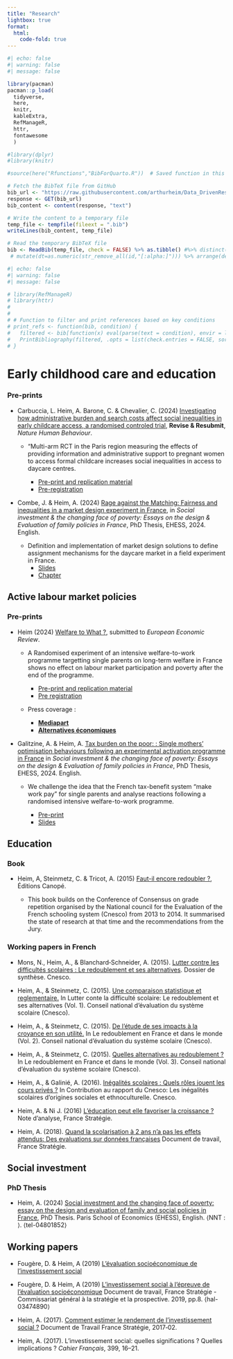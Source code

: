 ```yaml
---
title: "Research"
lightbox: true
format:
  html:
    code-fold: true
---
```


```r
#| echo: false
#| warning: false
#| message: false

library(pacman)
pacman::p_load(
  tidyverse,
  here,
  knitr,
  kableExtra,
  RefManageR,
  httr,
  fontawesome
  )

#library(dplyr)
#library(knitr)

#source(here("Rfunctions","BibForQuarto.R"))  # Saved function in this file

# Fetch the BibTeX file from GitHub
bib_url <- "https://raw.githubusercontent.com/arthurheim/Data_DrivenResume/main/Data/publi_heim.bib"
response <- GET(bib_url)
bib_content <- content(response, "text")

# Write the content to a temporary file
temp_file <- tempfile(fileext = ".bib")
writeLines(bib_content, temp_file)

# Read the temporary BibTeX file
bib <- ReadBib(temp_file, check = FALSE) %>% as.tibble() #%>% distinct(title,.keep_all = TRUE) %>% 
 # mutate(dt=as.numeric(str_remove_all(id,"[:alpha:]"))) %>% arrange(desc(dt))

```

```r
#| echo: false
#| warning: false
#| message: false

# library(RefManageR)
# library(httr)
# 
# 
# # Function to filter and print references based on key conditions
# print_refs <- function(bib, condition) {
#   filtered <- bib[function(x) eval(parse(text = condition), envir = list(key = x$key))]
#   PrintBibliography(filtered, .opts = list(check.entries = FALSE, sorting = "ydnt"))
# }
```

# Early childhood care and education

### Pre-prints

-   Carbuccia, L. Heim, A. Barone, C. & Chevalier, C. (2024) [Investigating how administrative burden and search costs affect social inequalities in early childcare access, a randomised controled trial](https://osf.io/rh7eb/?view_only=ef7409ac646544eaac946374de134892), **Revise & Resubmit**, *Nature Human Behaviour*.

    -   "Multi-arm RCT in the Paris region measuring the effects of providing information and administrative support to pregnant women to access formal childcare increases social inequalities in access to daycare centres.

        -   [Pre-print and replication material](https://osf.io/rh7eb/?view_only=ef7409ac646544eaac946374de134892)
        -   [Pre-registration](https://www.socialscienceregistry.org/trials/9901)

-   Combe, J. & Heim, A. (2024) [Rage against the Matching: Fairness and inequalities in a market design experiment in France](https://www.dropbox.com/scl/fi/7r9c1lglfu04naqnbad4c/CombeHeim2024.pdf?rlkey=44rkwhus5nwj9kjq0gn0l4w9b&dl=0 "Rage against the Matching: Fairness and inequalities in a market design experiment in France"), in *Social investment & the changing face of poverty: Essays on the design & Evaluation of family policies in France*, PhD Thesis, EHESS, 2024. English.

    -   Definition and implementation of market design solutions to define assignment mechanisms for the daycare market in a field experiment in France.
        -   [Slides](https://www.dropbox.com/scl/fi/4pvg0chbiwtevwiil5re5/RATM_EN092024.pdf?rlkey=o67gk9trd2pqof8jh6mjjpbz7&dl=0)
        -   [Chapter](https://www.dropbox.com/scl/fi/7r9c1lglfu04naqnbad4c/CombeHeim2024.pdf?rlkey=44rkwhus5nwj9kjq0gn0l4w9b&dl=0)

## Active labour market policies

### Pre-prints

-   Heim (2024) [Welfare to What ?](https://www.dropbox.com/scl/fi/8jmyo6vvo4sk8o2ru09tw/Heim2024.pdf?rlkey=3cq7y8o84npws5cmdm2pgfsbx&dl=0 "Welfare to what ? Experimental evaluation of an activation programme for single mothers in poverty in France"), submitted to *European Economic Review*.

    -   A Randomised experiment of an intensive welfare-to-work programme targetting single parents on long-term welfare in France shows no effect on labour market participation and poverty after the end of the programme.

        -   [Pre-print and replication material](https://osf.io/qhazf/)
        -   [Pre registration](https://www.socialscienceregistry.org/trials/5930)

    -   Press coverage :

        -   [**Mediapart**](https://www.mediapart.fr/journal/economie-et-social/120125/reforme-du-rsa-la-menace-de-marginaliser-des-publics-deja-vulnerables)
        -   [**Alternatives économiques**](https://www.alternatives-economiques.fr/rsa-conditionne-preuve-trois-ca-ne-marche/00113744)

-   Galitzine, A. & Heim, A. [Tax burden on the poor: : Single mothers’ optimisation behaviours following an experimental activation programme in France](https://www.dropbox.com/scl/fi/xdhov425ez5n1jcxl053r/GalitzineHeim2024.pdf?rlkey=pdun971icjt4biq7ikwrm2ji1&dl=0) in *Social investment & the changing face of poverty: Essays on the design & Evaluation of family policies in France*, PhD Thesis, EHESS, 2024. English.

    -   We challenge the idea that the French tax-benefit system "make work pay" for single parents and analyse reactions following a randomised intensive welfare-to-work programme.

        -   [Pre-print](https://www.dropbox.com/scl/fi/xdhov425ez5n1jcxl053r/GalitzineHeim2024.pdf?rlkey=pdun971icjt4biq7ikwrm2ji1&dl=0)
        -   [Slides](https://www.dropbox.com/scl/fi/9dbpmcefmout7rwrwqvt6/TaxBurdenEnShort.pdf?rlkey=omrpuo36dge0phkd2havhxo5p&dl=0)

## Education

### Book

-   Heim, A, Steinmetz, C. & Tricot, A. (2015) [Faut-il encore redoubler ?](https://www.reseau-canope.fr/notice/faut-il-encore-redoubler.html), Éditions Canopé.

    -   This book builds on the Conference of Consensus on grade repetition organised by the National council for the Evaluation of the French schooling system (Cnesco) from 2013 to 2014. It summarised the state of research at that time and the recommendations from the Jury.

### Working papers in French

-   Mons, N., Heim, A., & Blanchard‐Schneider, A. (2015). [Lutter contre les difficultés scolaires : Le redoublement et ses alternatives](https://hal.science/hal-04623894v1). Dossier de synthèse. Cnesco.

-   Heim, A., & Steinmetz, C. (2015). [Une comparaison statistique et reglementaire.](https://www.cnesco.fr/wp-content/uploads/2015/01/partie_1.pdf) In Lutter conte la difficulté scolaire: Le redoublement et ses alternatives (Vol. 1). Conseil national d’évaluation du système scolaire (Cnesco).

-   Heim, A., & Steinmetz, C. (2015). [De l’étude de ses impacts à la croyance en son utilité.](https://www.cnesco.fr/wp-content/uploads/2015/01/part_2.pdf) In Le redoublement en France et dans le monde (Vol. 2). Conseil national d’évaluation du système scolaire (Cnesco).

-   Heim, A., & Steinmetz, C. (2015). [Quelles alternatives au redoublement ?](https://www.cnesco.fr/wp-content/uploads/2015/01/partie_3.pdf) In Le redoublement en France et dans le monde (Vol. 3). Conseil national d’évaluation du système scolaire (Cnesco).

-   Heim, A., & Galinié, A. (2016). [Inégalités scolaires : Quels rôles jouent les cours privés ?](https://www.cnesco.fr/wp-content/uploads/2016/09/heim_galine_solo1.pdf) In Contribution au rapport du Cnesco: Les inégalités scolaires d’origines sociales et ethnoculturelle. Cnesco.

-   Heim, A. & Ni J. (2016) [L'éducation peut elle favoriser la croissance ?](https://www.strategie.gouv.fr/publications/leducation-favoriser-croissance) Note d'analyse, France Stratégie.

-   Heim, A. (2018). [Quand la scolarisation à 2 ans n’a pas les effets attendus: Des evaluations sur données françaises](https://www.strategie.gouv.fr/sites/strategie.gouv.fr/files/atoms/files/dt-scolarisation-precoce-2-ans-janvier.pdf) Document de travail, France Stratégie.

## Social investment

### PhD Thesis

-   Heim, A. (2024) [Social investment and the changing face of poverty: essay on the design and evaluation of family and social policies in France](https://hal.science/tel-04801852), PhD Thesis. Paris School of Economics (EHESS), English. ⟨NNT : ⟩. ⟨tel-04801852⟩

## Working papers

-   Fougère, D. & Heim, A (2019) [L'évaluation socioéconomique de l'investissement social](https://hal.science/hal-03456048v1)

-   Fougère, D. & Heim, A (2019) [L'investissement social à l'épreuve de l'évaluation socioéconomique](https://hal.science/hal-03474890v1) Document de travail, France Stratégie - Commissariat général à la stratégie et la prospective. 2019, pp.8. ⟨hal-03474890⟩

-   Heim, A. (2017). [Comment estimer le rendement de l’investissement social ?](https://www.strategie.gouv.fr/sites/strategie.gouv.fr/files/atoms/files/fs_dt2017-02_rendement_investissement_social.pdf) Document de Travail France Stratégie, 2017‐02.

-   Heim, A. (2017). L’investissement social: quelles significations ? Quelles implications ? *Cahier Français*, 399, 16–21.
